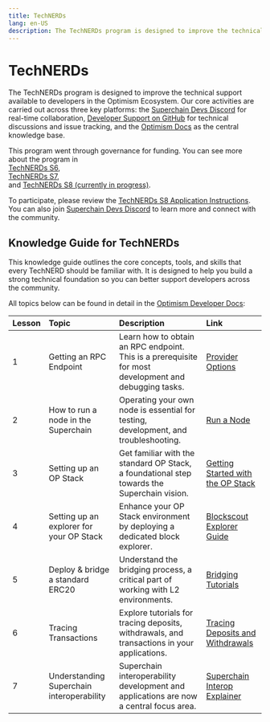 ```yaml
---
title: TechNERDs
lang: en-US
description: The TechNERDs program is designed to improve the technical support available to developers in the Optimism Ecosystem.
---
```


# TechNERDs

The TechNERDs program is designed to improve the technical support available to developers in the Optimism Ecosystem. Our core activities are carried out across three key platforms: the [Superchain Devs Discord](https://discord.com/channels/667044843901681675/1080862392281481246) for real-time collaboration, [Developer Support on GitHub](https://github.com/ethereum-optimism/developers/discussions) for technical discussions and issue tracking, and the [Optimism Docs](https://docs.optimism.io/) as the central knowledge base.


This program went through governance for funding. You can see more about the program in   
[TechNERDs S6](https://github.com/ethereum-optimism/ecosystem-contributions/issues/232),  
[TechNERDs S7](https://github.com/ethereum-optimism/ecosystem-contributions/issues/268),  
and [TechNERDs S8 (currently in progress)](https://github.com/ethereum-optimism/ecosystem-contributions/issues/283).

To participate, please review the [TechNERDs S8 Application Instructions](https://github.com/ethereum-optimism/ecosystem-contributions/issues/283).  You can also join [Superchain Devs Discord](https://discord.com/channels/667044843901681675/1080862392281481246) to learn more and connect with the community.

## Knowledge Guide for TechNERDs

This knowledge guide outlines the core concepts, tools, and skills that every TechNERD should be familiar with. It is designed to help you build a strong technical foundation so you can better support developers across the community.

All topics below can be found in detail in the [Optimism Developer Docs](https://docs.optimism.io/):

| Lesson | Topic | Description | Link |
|:-------|:------|:------------|:-----|
| 1 | Getting an RPC Endpoint | Learn how to obtain an RPC endpoint. This is a prerequisite for most development and debugging tasks. | [Provider Options](https://docs.optimism.io/builders/tools/connect/rpc-providers) |
| 2 | How to run a node in the Superchain | Operating your own node is essential for testing, development, and troubleshooting. | [Run a Node](https://docs.optimism.io/builders/node-operators/rollup-node) |
| 3 | Setting up an OP Stack | Get familiar with the standard OP Stack, a foundational step towards the Superchain vision. | [Getting Started with the OP Stack](https://docs.optimism.io/stack/getting-started) |
| 4 | Setting up an explorer for your OP Stack | Enhance your OP Stack environment by deploying a dedicated block explorer. | [Blockscout Explorer Guide](https://docs.optimism.io/builders/chain-operators/tools/explorer) |
| 5 | Deploy & bridge a standard ERC20 | Understand the bridging process, a critical part of working with L2 environments. | [Bridging Tutorials](https://docs.optimism.io/app-developers/tutorials/bridging) |
| 6 | Tracing Transactions | Explore tutorials for tracing deposits, withdrawals, and transactions in your applications. | [Tracing Deposits and Withdrawals](https://docs.optimism.io/app-developers/tutorials/transactions/sdk-trace-txns) |
| 7 | Understanding Superchain interoperability | Superchain interoperability development and applications are now a central focus area. | [Superchain Interop Explainer](https://docs.optimism.io/interop/explainer) |

